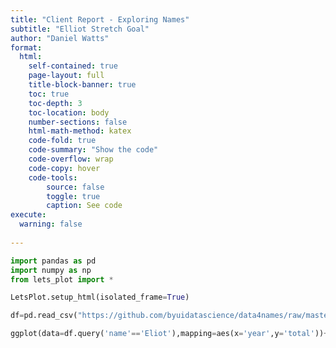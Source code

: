 ```yaml
---
title: "Client Report - Exploring Names"
subtitle: "Elliot Stretch Goal"
author: "Daniel Watts"
format:
  html:
    self-contained: true
    page-layout: full
    title-block-banner: true
    toc: true
    toc-depth: 3
    toc-location: body
    number-sections: false
    html-math-method: katex
    code-fold: true
    code-summary: "Show the code"
    code-overflow: wrap
    code-copy: hover
    code-tools:
        source: false
        toggle: true
        caption: See code
execute: 
  warning: false
    
---
```

```python
import pandas as pd
import numpy as np
from lets_plot import *

LetsPlot.setup_html(isolated_frame=True)
```
```python
df=pd.read_csv("https://github.com/byuidatascience/data4names/raw/master/data-raw/names_year/names_year.csv")
```
```python
ggplot(data=df.query('name'=='Eliot'),mapping=aes(x='year',y='total'))+geom_line()+scale_x_continuous(limits=[1950,2020]format='d')+scale_y_continuous(limits=[0,1200])
```
